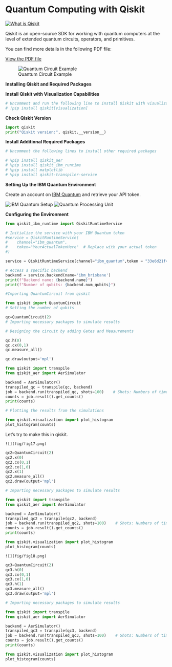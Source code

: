 # Quantum Computing with Qiskit

[![What is Qiskit](https://img.youtube.com/vi/P5cGeDKOIP0/0.jpg)](https://www.youtube.com/watch?v=P5cGeDKOIP0)

Qiskit is an open-source SDK for working with quantum computers at the level of extended quantum circuits, operators, and primitives.

You can find more details in the following PDF file:

[View the PDF file](fig/qiskit-101.pdf)

![Quantum Circuit Example](fig/fig27.png)

**Installing Qiskit and Required Packages**

**Install Qiskit with Visualization Capabilities**
```{python}
# Uncomment and run the following line to install Qiskit with visualization capabilities
# !pip install qiskit[visualization]
```

**Check Qiskit Version**
```{python}
import qiskit
print("Qiskit version:", qiskit.__version__)
```

**Install Additional Required Packages**

```{python}
# Uncomment the following lines to install other required packages

# %pip install qiskit_aer
# %pip install qiskit_ibm_runtime
# %pip install matplotlib
# %pip install qiskit-transpiler-service
```

**Setting Up the IBM Quantum Environment**

Create an account on [IBM Quantum](https://quantum.ibm.com/) and retrieve your API token.

![IBM Quantum Setup](fig/fig25.png)
![Quantum Processing Unit](fig/fig26.png)

**Configuring the Environment**

```{python}
from qiskit_ibm_runtime import QiskitRuntimeService

# Initialize the service with your IBM Quantum token
#service = QiskitRuntimeService(
#    channel="ibm_quantum",
#    token="YourActualTokenHere"  # Replace with your actual token
#)

service = QiskitRuntimeService(channel="ibm_quantum",token = "33e6d21f4cc3ec730b896fc9aa77138a84bb48ed8bc6d24eff8bcbfffabd472e2869fce68f46978880d8ecf738531c002ce81809b9cf1ffd8995b00e0f9b24d0")

# Access a specific backend
backend = service.backend(name='ibm_brisbane')
print(f"Backend name: {backend.name}")
print(f"Number of qubits: {backend.num_qubits}")
```


```{python}
#Importing QuantumCircuit from qiskit

from qiskit import QuantumCircuit
# Setting the number of qubits

qc=QuantumCircuit(2)
# Importing necessary packages to simulate results

# Designing the circuit by adding Gates and Measurements

qc.h(0)
qc.cx(0,1)
qc.measure_all()

qc.draw(output='mpl')
```

```{python}
from qiskit import transpile
from qiskit_aer import AerSimulator

backend = AerSimulator()
transpiled_qc = transpile(qc, backend)
job = backend.run(transpiled_qc, shots=100)    # Shots: Numbers of times the algorithm is run and measured
counts = job.result().get_counts()
print(counts)

# Plotting the results from the simulations

from qiskit.visualization import plot_histogram
plot_histogram(counts)
```

Let's try to make this in qiskit.
```{example}
![](fig/fig17.png)
```
```{python}
qc2=QuantumCircuit(2)
qc2.x(0)
qc2.cx(0,1)
qc2.cx(1,0)
qc2.x(1)
qc2.measure_all()
qc2.draw(output='mpl')
```

```{python}
# Importing necessary packages to simulate results

from qiskit import transpile
from qiskit_aer import AerSimulator

backend = AerSimulator()
transpiled_qc2 = transpile(qc2, backend)
job = backend.run(transpiled_qc2, shots=100)    # Shots: Numbers of times the algorithm is run and measured
counts = job.result().get_counts()
print(counts)

from qiskit.visualization import plot_histogram
plot_histogram(counts)
```

```{example}
![](fig/fig18.png)
```


```{python}
qc3=QuantumCircuit(2)
qc3.h(0)
qc3.cx(0,1)
qc3.cx(1,0)
qc3.h(1)
qc3.measure_all()
qc3.draw(output='mpl')
```


```{python}
# Importing necessary packages to simulate results

from qiskit import transpile
from qiskit_aer import AerSimulator

backend = AerSimulator()
transpiled_qc3 = transpile(qc3, backend)
job = backend.run(transpiled_qc3, shots=100)    # Shots: Numbers of times the algorithm is run and measured
counts = job.result().get_counts()
print(counts)

from qiskit.visualization import plot_histogram
plot_histogram(counts)
```
